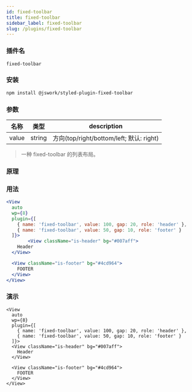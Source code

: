 ```yaml
---
id: fixed-toolbar
title: fixed-toolbar
sidebar_label: fixed-toolbar
slug: /plugins/fixed-toolbar
---
```


### 插件名

```config
fixed-toolbar
```

### 安装

```bash npm2yarn
npm install @jswork/styled-plugin-fixed-toolbar
```

### 参数

| 名称  | 类型   | description                              |
| ----- | ------ | ---------------------------------------- |
| value | string | 方向(top/right/bottom/left; 默认: right) |

> 一种 fixed-toolbar 的列表布局。

### 原理


### 用法

```jsx
<View
  auto
  wp={8}
  plugin={[
    { name: 'fixed-toolbar', value: 100, gap: 20, role: 'header' },
    { name: 'fixed-toolbar', value: 50, gap: 10, role: 'footer' }
  ]}>
        <View className="is-header" bg="#007aff">
    Header
  </View>

  <View className="is-footer" bg="#4cd964">
    FOOTER
  </View>
</View>
```

### 演示

```tsx live
<View
  auto
  wp={8}
  plugin={[
    { name: 'fixed-toolbar', value: 100, gap: 20, role: 'header' },
    { name: 'fixed-toolbar', value: 50, gap: 10, role: 'footer' }
  ]}>
  <View className="is-header" bg="#007aff">
    Header
  </View>

  <View className="is-footer" bg="#4cd964">
    FOOTER
  </View>
</View>
```